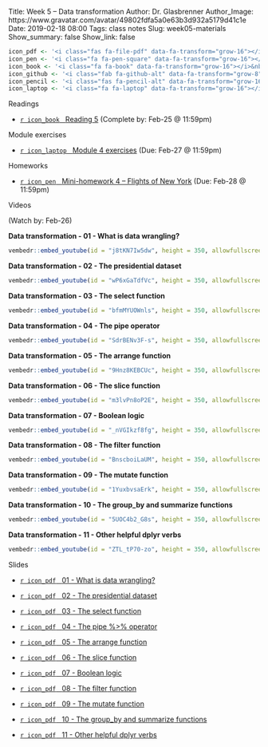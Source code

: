 Title: Week 5 – Data transformation
Author: Dr. Glasbrenner
Author_Image: https://www.gravatar.com/avatar/49802fdfa5a0e63b3d932a5179d41c1e
Date: 2019-02-18 08:00
Tags: class notes
Slug: week05-materials
Show_summary: false
Show_link: false

```r
icon_pdf <- '<i class="fas fa-file-pdf" data-fa-transform="grow-16"></i>&nbsp;'
icon_pen <- '<i class="fa fa-pen-square" data-fa-transform="grow-16"></i>&nbsp;'
icon_book <- '<i class="fa fa-book" data-fa-transform="grow-16"></i>&nbsp;'
icon_github <- '<i class="fab fa-github-alt" data-fa-transform="grow-8"></i>&nbsp;'
icon_pencil <- '<i class="fas fa-pencil-alt" data-fa-transform="grow-16"></i>&nbsp;'
icon_laptop <- '<i class="fa fa-laptop" data-fa-transform="grow-16"></i>&nbsp;'
```

[Readings]{.h2}

::: {.no-bullets}
*   [`r icon_book` &nbsp; [Reading 5]{.card-downloads-format}][reading05] (Complete by: Feb-25 @ 11:59pm)
:::

<div style="margin-bottom: 1em"></div>

[Module exercises]{.h2}

::: {.no-bullets}
*   [`r icon_laptop` &nbsp; [Module 4 exercises]{.card-downloads-format}][module04-exercises] (Due: Feb-27 @ 11:59pm)
:::

<div style="margin-bottom: 1em"></div>

[Homeworks]{.h2}

::: {.no-bullets}
*   [`r icon_pen` &nbsp; [Mini-homework 4 -- Flights of New York]{.card-downloads-format}][mini-homework04] (Due: Feb-28 @ 11:59pm)
:::

<div style="margin-bottom: 1em"></div>

[Videos]{.h2}

(Watch by: Feb-26)

**Data transformation - 01 - What is data wrangling?**

```r
vembedr::embed_youtube(id = "j8tKN7Iw5dw", height = 350, allowfullscreen = TRUE, frameborder = 0)
```

**Data transformation - 02 - The presidential dataset**

```r
vembedr::embed_youtube(id = "wP6xGaTdfVc", height = 350, allowfullscreen = TRUE, frameborder = 0)
```

**Data transformation - 03 - The select function**

```r
vembedr::embed_youtube(id = "bfmMYUOWnls", height = 350, allowfullscreen = TRUE, frameborder = 0)
```

**Data transformation - 04 - The pipe operator**

```r
vembedr::embed_youtube(id = "SdrBENv3F-s", height = 350, allowfullscreen = TRUE, frameborder = 0)
```

**Data transformation - 05 - The arrange function**

```r
vembedr::embed_youtube(id = "9Hnz8KEBCUc", height = 350, allowfullscreen = TRUE, frameborder = 0)
```

**Data transformation - 06 - The slice function**

```r
vembedr::embed_youtube(id = "m3lvPn8oP2E", height = 350, allowfullscreen = TRUE, frameborder = 0)
```

**Data transformation - 07 - Boolean logic**

```r
vembedr::embed_youtube(id = "_nVGIkzf8fg", height = 350, allowfullscreen = TRUE, frameborder = 0)
```

**Data transformation - 08 - The filter function**

```r
vembedr::embed_youtube(id = "BnscboiLaUM", height = 350, allowfullscreen = TRUE, frameborder = 0)
```

**Data transformation - 09 - The mutate function**

```r
vembedr::embed_youtube(id = "1YuxbvsaErk", height = 350, allowfullscreen = TRUE, frameborder = 0)
```

**Data transformation - 10 - The group\_by and summarize functions**

```r
vembedr::embed_youtube(id = "5UOC4b2_G8s", height = 350, allowfullscreen = TRUE, frameborder = 0)
```

**Data transformation - 11 - Other helpful dplyr verbs**

```r
vembedr::embed_youtube(id = "ZTL_tP70-zo", height = 350, allowfullscreen = TRUE, frameborder = 0)
```

[Slides]{.h2}

::: {.no-bullets}
*   [`r icon_pdf` &nbsp; [01 - What is data wrangling?]{.card-downloads-format}][slides-01]

*   [`r icon_pdf` &nbsp; [02 - The [presidential]{.monospace} dataset]{.card-downloads-format}][slides-02]

*   [`r icon_pdf` &nbsp; [03 - The [select]{.monospace} function]{.card-downloads-format}][slides-03]

*   [`r icon_pdf` &nbsp; [04 - The pipe [%>%]{.monospace} operator]{.card-downloads-format}][slides-04]

*   [`r icon_pdf` &nbsp; [05 - The [arrange]{.monospace} function]{.card-downloads-format}][slides-05]

*   [`r icon_pdf` &nbsp; [06 - The [slice]{.monospace} function]{.card-downloads-format}][slides-06]

*   [`r icon_pdf` &nbsp; [07 - Boolean logic]{.card-downloads-format}][slides-07]

*   [`r icon_pdf` &nbsp; [08 - The [filter]{.monospace} function]{.card-downloads-format}][slides-08]

*   [`r icon_pdf` &nbsp; [09 - The [mutate]{.monospace} function]{.card-downloads-format}][slides-09]

*   [`r icon_pdf` &nbsp; [10 - The [group\_by]{.monospace} and [summarize]{.monospace} functions]{.card-downloads-format}][slides-10]

*   [`r icon_pdf` &nbsp; [11 - Other helpful dplyr verbs]{.card-downloads-format}][slides-11]
:::

[slides-01]:          /doc/data_transformation_01_what_is_data_wrangling.pdf
[slides-02]:          /doc/data_transformation_02_the_presidential_dataset.pdf
[slides-03]:          /doc/data_transformation_03_the_select_function.pdf
[slides-04]:          /doc/data_transformation_04_the_pipe_operator.pdf
[slides-05]:          /doc/data_transformation_05_the_arrange_function.pdf
[slides-06]:          /doc/data_transformation_06_the_slice_function.pdf
[slides-07]:          /doc/data_transformation_07_boolean_logic.pdf
[slides-08]:          /doc/data_transformation_08_the_filter_function.pdf
[slides-09]:          /doc/data_transformation_09_the_mutate_function.pdf
[slides-10]:          /doc/data_transformation_10_the_group_by_and_summarize_functions.pdf
[slides-11]:          /doc/data_transformation_11_other_helpful_dplyr_verbs.pdf
[reading05]:          /assignments/reading05/
[mini-homework04]:    /assignments/minihw04-flights-of-new-york/
[module04-exercises]: /assignments/module04-exercises/
